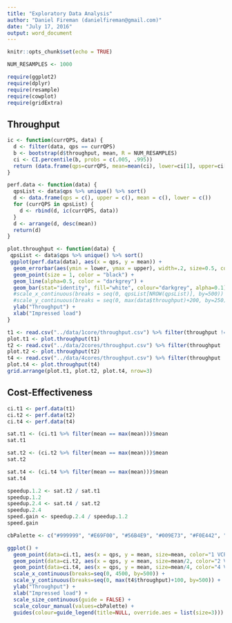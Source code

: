 ```yaml
---
title: "Exploratory Data Analysis"
author: "Daniel Fireman (danielfireman@gmail.com)"
date: "July 17, 2016"
output: word_document
---
```


```r
knitr::opts_chunk$set(echo = TRUE)

NUM_RESAMPLES <- 1000

require(ggplot2)
require(dplyr)
require(resample)
require(cowplot)
require(gridExtra)
```

## Throughput

```r
ic <- function(currQPS, data) {
  d <- filter(data, qps == currQPS)
  b <- bootstrap(d$throughput, mean, R = NUM_RESAMPLES)
  ci <- CI.percentile(b, probs = c(.005, .995))
  return (data.frame(qps=currQPS, mean=mean(ci), lower=ci[1], upper=ci[2]))
}

perf.data <- function(data) {
  qpsList <- data$qps %>% unique() %>% sort()
  d <- data.frame(qps = c(), upper = c(), mean = c(), lower = c())
  for (currQPS in qpsList) {
    d <- rbind(d, ic(currQPS, data))
  }
  d <- arrange(d, desc(mean))
  return(d)
}

plot.throughput <- function(data) {
 qpsList <- data$qps %>% unique() %>% sort()
 ggplot(perf.data(data), aes(x = qps, y = mean)) +
  geom_errorbar(aes(ymin = lower, ymax = upper), width=.2, size=0.5, color = "darkblue")+
  geom_point(size = 1, color = "black") +
  geom_line(alpha=0.5, color = "darkgrey") +
  geom_bar(stat="identity", fill="white", colour="darkgrey", alpha=0.1) +
  #scale_x_continuous(breaks = seq(0, qpsList[NROW(qpsList)], by=500)) +
  #scale_y_continuous(breaks = seq(0, max(data$throughput)+200, by=250)) +
  ylab("Throughput") +
  xlab("Impressed load") 
}

t1 <- read.csv("../data/1core/throughput.csv") %>% filter(throughput != 0.0) %>% na.omit()
plot.t1 <- plot.throughput(t1)
t2 <- read.csv("../data/2cores/throughput.csv") %>% filter(throughput != 0.0) %>% na.omit()
plot.t2 <- plot.throughput(t2)
t4 <- read.csv("../data/4cores/throughput.csv") %>% filter(throughput != 0.0) %>% na.omit()
plot.t4 <- plot.throughput(t4)
grid.arrange(plot.t1, plot.t2, plot.t4, nrow=3)
```

## Cost-Effectiveness

```r
ci.t1 <- perf.data(t1)
ci.t2 <- perf.data(t2)
ci.t4 <- perf.data(t4)

sat.t1 <- (ci.t1 %>% filter(mean == max(mean)))$mean
sat.t1

sat.t2 <- (ci.t2 %>% filter(mean == max(mean)))$mean
sat.t2

sat.t4 <- (ci.t4 %>% filter(mean == max(mean)))$mean
sat.t4

speedup.1.2 <- sat.t2 / sat.t1
speedup.1.2
speedup.2.4 <- sat.t4 / sat.t2
speedup.2.4
speed.gain <- speedup.2.4 / speedup.1.2
speed.gain

cbPalette <- c("#999999", "#E69F00", "#56B4E9", "#009E73", "#F0E442", "#0072B2", "#D55E00", "#CC79A7")

ggplot() +
  geom_point(data=ci.t1, aes(x = qps, y = mean, size=mean, color="1 VCPU"), alpha=1) +
  geom_point(data=ci.t2, aes(x = qps, y = mean, size=mean/2, color="2 VCPUs"), alpha=0.66) +
  geom_point(data=ci.t4, aes(x = qps, y = mean, size=mean/4, color="4 VCPUs"), alpha=0.33) +
  scale_x_continuous(breaks=seq(0, 4500, by=500)) +
  scale_y_continuous(breaks=seq(0, max(t4$throughput)+100, by=500)) +
  ylab("Throughput") +
  xlab("Impressed load") +
  scale_size_continuous(guide = FALSE) +
  scale_colour_manual(values=cbPalette) +
  guides(colour=guide_legend(title=NULL, override.aes = list(size=3)))
```